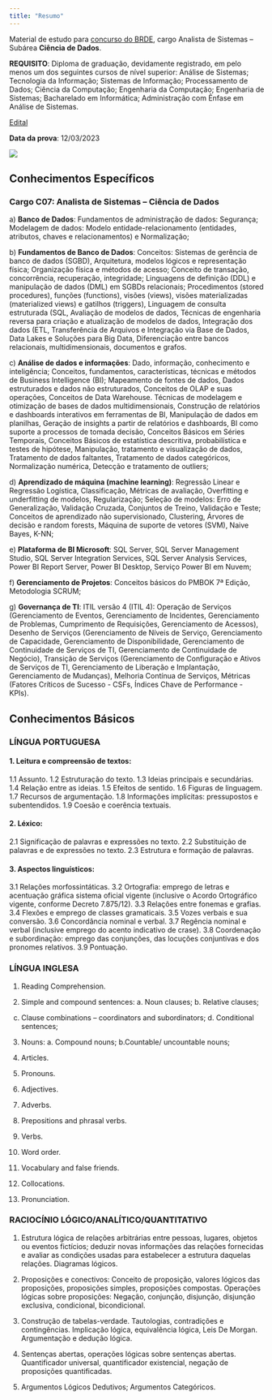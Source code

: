 ```yaml
---
title: "Resumo"
---
```


Material de estudo para [concurso do BRDE](https://www.fundatec.org.br/portal/concursos/index_concursos.php?concurso=706), cargo Analista de Sistemas -- Subárea **Ciência de Dados**.

**REQUISITO**: Diploma de graduação, devidamente registrado, em pelo menos um dos seguintes cursos de nível superior: Análise de Sistemas; Tecnologia da Informação; Sistemas de Informação; Processamento de Dados; Ciência da Computação; Engenharia da Computação; Engenharia de Sistemas; Bacharelado em Informática; Administração com Ênfase em Análise de Sistemas.

[Edital](https://concursos-publicacoes.s3.amazonaws.com/706/publico/edital_abertura/edital_abertura_70663adfb8c23442.pdf?id=63c4a1e97437f)

**Data da prova**: 12/03/2023

![](images/prova.PNG)

## Conhecimentos Específicos

### Cargo C07: Analista de Sistemas -- Ciência de Dados

a\) **Banco de Dados**: Fundamentos de administração de dados: Segurança; Modelagem de dados: Modelo entidade-relacionamento (entidades, atributos, chaves e relacionamentos) e Normalização;

b\) **Fundamentos de Banco de Dados**: Conceitos: Sistemas de gerência de banco de dados (SGBD), Arquitetura, modelos lógicos e representação física; Organização física e métodos de acesso; Conceito de transação, concorrência, recuperação, integridade; Linguagens de definição (DDL) e manipulação de dados (DML) em SGBDs relacionais; Procedimentos (stored procedures), funções (functions), visões (views), visões materializadas (materialized views) e gatilhos (triggers), Linguagem de consulta estruturada (SQL, Avaliação de modelos de dados, Técnicas de engenharia reversa para criação e atualização de modelos de dados, Integração dos dados (ETL, Transferência de Arquivos e Integração via Base de Dados, Data Lakes e Soluções para Big Data, Diferenciação entre bancos relacionais, multidimensionais, documentos e grafos.

c\) **Análise de dados e informações**: Dado, informação, conhecimento e inteligência; Conceitos, fundamentos, características, técnicas e métodos de Business Intelligence (BI); Mapeamento de fontes de dados, Dados estruturados e dados não estruturados, Conceitos de OLAP e suas operações, Conceitos de Data Warehouse. Técnicas de modelagem e otimização de bases de dados multidimensionais, Construção de relatórios e dashboards interativos em ferramentas de BI, Manipulação de dados em planilhas, Geração de insights a partir de relatórios e dashboards, BI como suporte a processos de tomada decisão, Conceitos Básicos em Séries Temporais, Conceitos Básicos de estatística descritiva, probabilística e testes de hipótese, Manipulação, tratamento e visualização de dados, Tratamento de dados faltantes, Tratamento de dados categóricos, Normalização numérica, Detecção e tratamento de outliers;

d\) **Aprendizado de máquina (machine learning)**: Regressão Linear e Regressão Logística, Classificação, Métricas de avaliação, Overfitting e underfitting de modelos, Regularização; Seleção de modelos: Erro de Generalização, Validação Cruzada, Conjuntos de Treino, Validação e Teste; Conceitos de aprendizado não supervisionado, Clustering, Árvores de decisão e random forests, Máquina de suporte de vetores (SVM), Naive Bayes, K-NN;

e\) **Plataforma de BI Microsoft**: SQL Server, SQL Server Management Studio, SQL Server Integration Services, SQL Server Analysis Services, Power BI Report Server, Power BI Desktop, Serviço Power BI em Nuvem;

f\) **Gerenciamento de Projetos**: Conceitos básicos do PMBOK 7ª Edição, Metodologia SCRUM;

g\) **Governança de TI**: ITIL versão 4 (ITIL 4): Operação de Serviços (Gerenciamento de Eventos, Gerenciamento de Incidentes, Gerenciamento de Problemas, Cumprimento de Requisições, Gerenciamento de Acessos), Desenho de Serviços (Gerenciamento de Níveis de Serviço, Gerenciamento de Capacidade, Gerenciamento de Disponibilidade, Gerenciamento de Continuidade de Serviços de TI, Gerenciamento de Continuidade de Negócio), Transição de Serviços (Gerenciamento de Configuração e Ativos de Serviços de TI, Gerenciamento de Liberação e Implantação, Gerenciamento de Mudanças), Melhoria Contínua de Serviços, Métricas (Fatores Críticos de Sucesso - CSFs, Índices Chave de Performance - KPIs).

## Conhecimentos Básicos

### LÍNGUA PORTUGUESA

#### 1. Leitura e compreensão de textos:

1.1 Assunto. 1.2 Estruturação do texto. 1.3 Ideias principais e secundárias. 1.4 Relação entre as ideias. 1.5 Efeitos de sentido. 1.6 Figuras de linguagem. 1.7 Recursos de argumentação. 1.8 Informações implícitas: pressupostos e subentendidos. 1.9 Coesão e coerência textuais.

#### 2. Léxico:

2.1 Significação de palavras e expressões no texto. 2.2 Substituição de palavras e de expressões no texto. 2.3 Estrutura e formação de palavras.

#### 3. Aspectos linguísticos:

3.1 Relações morfossintáticas. 3.2 Ortografia: emprego de letras e acentuação gráfica sistema oficial vigente (inclusive o Acordo Ortográfico vigente, conforme Decreto 7.875/12). 3.3 Relações entre fonemas e grafias. 3.4 Flexões e emprego de classes gramaticais. 3.5 Vozes verbais e sua conversão. 3.6 Concordância nominal e verbal. 3.7 Regência nominal e verbal (inclusive emprego do acento indicativo de crase). 3.8 Coordenação e subordinação: emprego das conjunções, das locuções conjuntivas e dos pronomes relativos. 3.9 Pontuação.

### LÍNGUA INGLESA

1.  Reading Comprehension.

2.  Simple and compound sentences: a. Noun clauses; b. Relative clauses;

<!-- -->

c.  Clause combinations -- coordinators and subordinators; d. Conditional sentences;

<!-- -->

3.  Nouns: a. Compound nouns; b.Countable/ uncountable nouns;

4.  Articles.

5.  Pronouns.

6.  Adjectives.

7.  Adverbs.

8.  Prepositions and phrasal verbs.

9.  Verbs.

10. Word order.

11. Vocabulary and false friends.

12. Collocations.

13. Pronunciation.

### RACIOCÍNIO LÓGICO/ANALÍTICO/QUANTITATIVO

1.  Estrutura lógica de relações arbitrárias entre pessoas, lugares, objetos ou eventos fictícios; deduzir novas informações das relações fornecidas e avaliar as condições usadas para estabelecer a estrutura daquelas relações. Diagramas lógicos.

2.  Proposições e conectivos: Conceito de proposição, valores lógicos das proposições, proposições simples, proposições compostas. Operações lógicas sobre proposições: Negação, conjunção, disjunção, disjunção exclusiva, condicional, bicondicional.

3.  Construção de tabelas-verdade. Tautologias, contradições e contingências. Implicação lógica, equivalência lógica, Leis De Morgan. Argumentação e dedução lógica.

4.  Sentenças abertas, operações lógicas sobre sentenças abertas. Quantificador universal, quantificador existencial, negação de proposições quantificadas.

5.  Argumentos Lógicos Dedutivos; Argumentos Categóricos.
